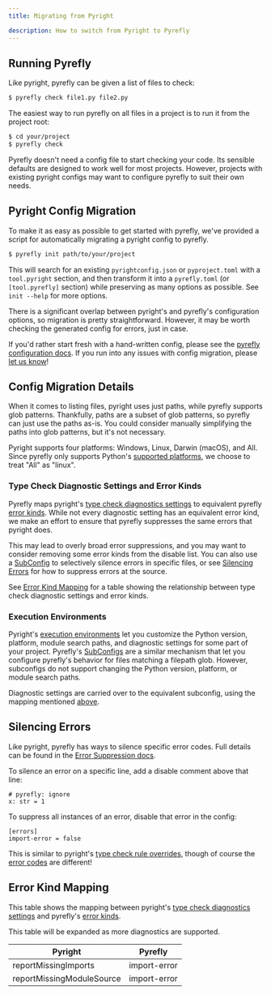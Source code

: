 ```yaml
---
title: Migrating from Pyright

description: How to switch from Pyright to Pyrefly
---
```


## Running Pyrefly

Like pyright, pyrefly can be given a list of files to check:

```sh
$ pyrefly check file1.py file2.py
```

The easiest way to run pyrefly on all files in a project is to run it from the project root:

```sh
$ cd your/project
$ pyrefly check
```

Pyrefly doesn't need a config file to start checking your code. Its sensible defaults are designed to work well for most projects.
However, projects with existing pyright configs may want to configure pyrefly to suit their own needs.

## Pyright Config Migration

To make it as easy as possible to get started with pyrefly, we've provided a script for automatically migrating a pyright config to pyrefly.

```sh
$ pyrefly init path/to/your/project
```

This will search for an existing `pyrightconfig.json` or `pyproject.toml` with a `tool.pyright` section, and then transform it into a `pyrefly.toml` (or `[tool.pyrefly]` section) while preserving as many options as possible. See `init --help` for more options.

There is a significant overlap between pyright's and pyrefly's configuration options, so migration is pretty straightforward. However, it may be worth checking the generated config for errors, just in case.

If you'd rather start fresh with a hand-written config, please see the [pyrefly configuration docs](configuration.mdx).
If you run into any issues with config migration, please [let us know](https://github.com/facebook/pyrefly/issues)!

## Config Migration Details

When it comes to listing files, pyright uses just paths, while pyrefly supports glob patterns. Thankfully, paths are a subset of glob patterns, so pyrefly can just use the paths as-is. You could consider manually simplifying the paths into glob patterns, but it's not necessary.

Pyright supports four platforms: Windows, Linux, Darwin (macOS), and All. Since pyrefly only supports Python's [supported platforms](https://docs.python.org/3/library/sys.html#sys.platform), we choose to treat "All" as "linux".

### Type Check Diagnostic Settings and Error Kinds

Pyrefly maps pyright's [type check diagnostics settings](https://microsoft.github.io/pyright/#/configuration?id=type-check-diagnostics-settings) to equivalent pyrefly [error kinds](error-kinds.mdx).
While not every diagnostic setting has an equivalent error kind, we make an effort to ensure that pyrefly suppresses the same errors that pyright does.

This may lead to overly broad error suppressions, and you may want to consider removing some error kinds from the disable list.
You can also use a [SubConfig](configuration.mdx#sub_config) to selectively silence errors in specific files,
or see [Silencing Errors](#silencing-errors) for how to suppress errors at the source.

See [Error Kind Mapping](#error-kind-mapping) for a table showing the relationship between type check diagnostic settings and error kinds.

### Execution Environments

Pyright's [execution environments](https://microsoft.github.io/pyright/#/configuration?id=execution-environment-options) let you customize the Python version, platform, module search paths, and diagnostic settings for some part of your project.
Pyrefly's [SubConfigs](configuration.mdx#sub_config) are a similar mechanism that let you configure pyrefly's behavior for files matching a filepath glob.
However, subconfigs do not support changing the Python version, platform, or module search paths.

Diagnostic settings are carried over to the equivalent subconfig, using the mapping mentioned [above](#type-check-diagnostic-settings-and-error-kinds).

## Silencing Errors

Like pyright, pyrefly has ways to silence specific error codes. Full details can be found in the [Error Suppression docs](error-suppressions.mdx).

To silence an error on a specific line, add a disable comment above that line:

```
# pyrefly: ignore
x: str = 1
```

To suppress all instances of an error, disable that error in the config:

```
[errors]
import-error = false
```

This is similar to pyright's [type check rule overrides](https://microsoft.github.io/pyright/#/configuration?id=type-check-rule-overrides), though of course the [error codes](error-kinds.mdx) are different!

## Error Kind Mapping

This table shows the mapping between pyright's [type check diagnostics settings](https://microsoft.github.io/pyright/#/configuration?id=type-check-diagnostics-settings)
and pyrefly's [error kinds](error-kinds.mdx).

This table will be expanded as more diagnostics are supported.

| Pyright | Pyrefly |
| ------- | ------- |
| reportMissingImports | import-error |
| reportMissingModuleSource | import-error |
